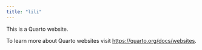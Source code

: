 ```yaml
---
title: "lili"
---
```


This is a Quarto website.

To learn more about Quarto websites visit <https://quarto.org/docs/websites>.

